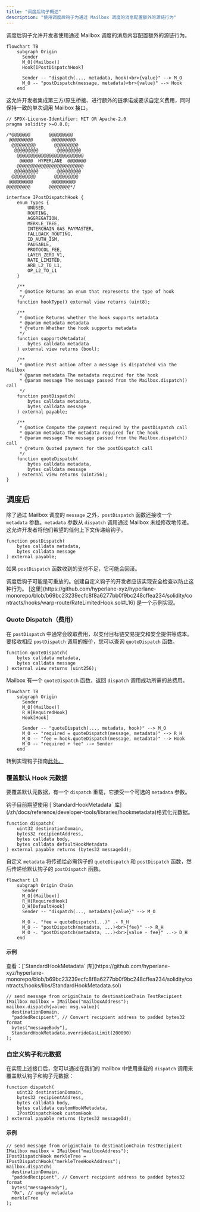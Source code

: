 ```yaml
---
title: "调度后钩子概述"
description: "使用调度后钩子为通过 Mailbox 调度的消息配置额外的源链行为"
---
```


调度后钩子允许开发者使用通过 Mailbox 调度的消息内容配置额外的源链行为。

```mermaid
flowchart TB
    subgraph Origin
      Sender
      M_O[(Mailbox)]
      Hook[IPostDispatchHook]

      Sender -- "dispatch(..., metadata, hook)<br>{value}" --> M_O
      M_O -- "postDispatch(message, metadata)<br>{value}" --> Hook
    end
```

这允许开发者集成第三方/原生桥接、进行额外的链承诺或要求自定义费用，同时保持一致的单次调用 Mailbox 接口。

<Accordion title="`IPostDispatchHook` 接口">

<CodeGroup>

```solidity Solidity
// SPDX-License-Identifier: MIT OR Apache-2.0
pragma solidity >=0.8.0;

/*@@@@@@@       @@@@@@@@@
 @@@@@@@@@       @@@@@@@@@
  @@@@@@@@@       @@@@@@@@@
   @@@@@@@@@       @@@@@@@@@
    @@@@@@@@@@@@@@@@@@@@@@@@@
     @@@@@  HYPERLANE  @@@@@@@
    @@@@@@@@@@@@@@@@@@@@@@@@@
   @@@@@@@@@       @@@@@@@@@
  @@@@@@@@@       @@@@@@@@@
 @@@@@@@@@       @@@@@@@@@
@@@@@@@@@       @@@@@@@@*/

interface IPostDispatchHook {
    enum Types {
        UNUSED,
        ROUTING,
        AGGREGATION,
        MERKLE_TREE,
        INTERCHAIN_GAS_PAYMASTER,
        FALLBACK_ROUTING,
        ID_AUTH_ISM,
        PAUSABLE,
        PROTOCOL_FEE,
        LAYER_ZERO_V1,
        RATE_LIMITED,
        ARB_L2_TO_L1,
        OP_L2_TO_L1
    }

    /**
     * @notice Returns an enum that represents the type of hook
     */
    function hookType() external view returns (uint8);

    /**
     * @notice Returns whether the hook supports metadata
     * @param metadata metadata
     * @return Whether the hook supports metadata
     */
    function supportsMetadata(
        bytes calldata metadata
    ) external view returns (bool);

    /**
     * @notice Post action after a message is dispatched via the Mailbox
     * @param metadata The metadata required for the hook
     * @param message The message passed from the Mailbox.dispatch() call
     */
    function postDispatch(
        bytes calldata metadata,
        bytes calldata message
    ) external payable;

    /**
     * @notice Compute the payment required by the postDispatch call
     * @param metadata The metadata required for the hook
     * @param message The message passed from the Mailbox.dispatch() call
     * @return Quoted payment for the postDispatch call
     */
    function quoteDispatch(
        bytes calldata metadata,
        bytes calldata message
    ) external view returns (uint256);
}
```

</CodeGroup>

</Accordion>

## 调度后

除了通过 Mailbox 调度的 `message` 之外，`postDispatch` 函数还接收一个 `metadata` 参数。`metadata` 参数从 `dispatch` 调用通过 Mailbox 未经修改地传递。这允许开发者将他们希望的任何上下文传递给钩子。

<CodeGroup>

```solidity Solidity
function postDispatch(
    bytes calldata metadata,
    bytes calldata message
) external payable;
```

</CodeGroup>

如果 `postDispatch` 函数收到的支付不足，它可能会回滚。

<Note>
  调度后钩子可能是可重放的。创建自定义钩子的开发者应该实现安全检查以防止这种行为。
  [这里](https://github.com/hyperlane-xyz/hyperlane-monorepo/blob/b69bc23239ecfc8f8a6277bb0f9bc248cffea234/solidity/contracts/hooks/warp-route/RateLimitedHook.sol#L16)
  是一个示例实现。
</Note>

### Quote Dispatch（费用）

在 `postDispatch` 中通常会收取费用，以支付目标链交易提交和安全提供等成本。要接收相应 `postDispatch` 调用的报价，您可以查询 `quoteDispatch` 函数。

<CodeGroup>

```solidity Solidity
function quoteDispatch(
    bytes calldata metadata,
    bytes calldata message
) external view returns (uint256);
```

</CodeGroup>

Mailbox 有一个 `quoteDispatch` 函数，返回 `dispatch` 调用成功所需的总费用。

```mermaid
flowchart TB
    subgraph Origin
      Sender
      M_O[(Mailbox)]
      R_H[RequiredHook]
      Hook[Hook]

      Sender -- "quoteDispatch(..., metadata, hook)" --> M_O
      M_O -- "required = quoteDispatch(message, metadata)" --> R_H
      M_O -- "fee = hook.quoteDispatch(message, metadata)" --> Hook
      M_O -- "required + fee" --> Sender
    end
```

转到实现钩子指南[此处。](/zh/docs/protocol/ISM/custom-ISM)

### 覆盖默认 Hook 元数据

要覆盖默认元数据，有一个 `dispatch` 重载，它接受一个可选的 `metadata` 参数。

<Note>
  钩子目前期望使用 [`StandardHookMetadata` 库](/zh/docs/reference/developer-tools/libraries/hookmetadata)格式化元数据。
</Note>

<CodeGroup>

```solidity Solidity
function dispatch(
    uint32 destinationDomain,
    bytes32 recipientAddress,
    bytes calldata body,
    bytes calldata defaultHookMetadata
) external payable returns (bytes32 messageId);
```

</CodeGroup>

自定义 `metadata` 将传递给必需钩子的 `quoteDispatch` 和 `postDispatch` 函数，然后传递给默认钩子的 `postDispatch` 函数。

```mermaid
flowchart LR
    subgraph Origin Chain
      Sender
      M_O[(Mailbox)]
      R_H[RequiredHook]
      D_H[DefaultHook]
      Sender -- "dispatch(..., metadata){value}" --> M_O

      M_O -. "fee = quoteDispatch(...)" .- R_H
      M_O -- "postDispatch(metadata, ...)<br>{fee}" --> R_H
      M_O -. "postDispatch(metadata, ...)<br>{value - fee}" ..-> D_H
    end
```

#### 示例

<Note>
  查看：[`StandardHookMetadata` 库](https://github.com/hyperlane-xyz/hyperlane-monorepo/blob/b69bc23239ecfc8f8a6277bb0f9bc248cffea234/solidity/contracts/hooks/libs/StandardHookMetadata.sol)
</Note>

<CodeGroup>

```solidity Solidity
// send message from originChain to destinationChain TestRecipient
IMailbox mailbox = IMailbox("mailboxAddress");
mailbox.dispatch{value: msg.value}(
  destinationDomain,
  "paddedRecipient", // Convert recipient address to padded bytes32 format
  bytes("messageBody"),
  StandardHookMetadata.overrideGasLimit(200000)
);
```

</CodeGroup>

### 自定义钩子和元数据

在实现上述接口后，您可以通过在我们的 mailbox 中使用重载的 `dispatch` 调用来覆盖默认钩子和钩子元数据：

<CodeGroup>

```solidity Solidity
function dispatch(
    uint32 destinationDomain,
    bytes32 recipientAddress,
    bytes calldata body,
    bytes calldata customHookMetadata,
    IPostDispatchHook customHook
) external payable returns (bytes32 messageId);
```

</CodeGroup>

#### 示例

<CodeGroup>

```solidity Example
// send message from originChain to destinationChain TestRecipient
IMailbox mailbox = IMailbox("mailboxAddress");
IPostDispatchHook merkleTree = IPostDispatchHook("merkleTreeHookAddress");
mailbox.dispatch(
  destinationDomain,
  "paddedRecipient", // Convert recipient address to padded bytes32 format
  bytes("messageBody"),
  "0x", // empty metadata
  merkleTree
);
```

</CodeGroup>
